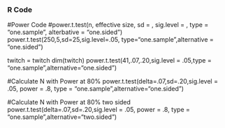 ### R Code

#Power Code
#power.t.test(n, effective size, sd = , sig.level = , type = "one.sample", alterbative = "one.sided")
power.t.test(250,5,sd=25,sig.level=.05, type="one.sample",alternative = "one.sided")



twitch = twitch
dim(twitch)
power.t.test(41,.07,.20,sig.level = .05,type = "one.sample",alternative="one.sided")

#Calculate N with Power at 80%
power.t.test(delta=.07,sd=.20,sig.level = .05, power = .8, type = "one.sample",alternative="one.sided")

#Calculate N with Power at 80% two sided
power.t.test(delta=.07,sd=.20,sig.level = .05, power = .8, type = "one.sample",alternative="two.sided")
